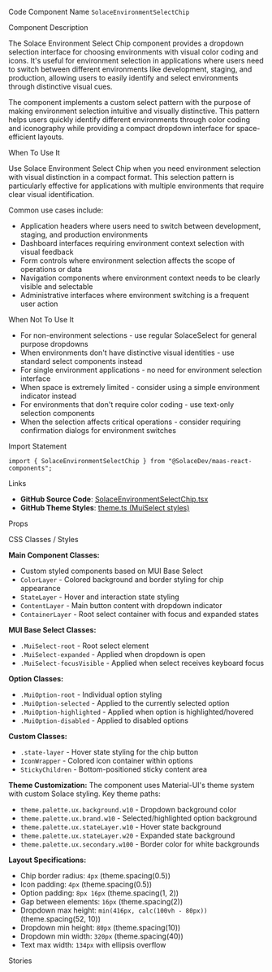 
<Meta of={SolaceEnvironmentSelectChipStories} />

<Title>Solace Environment Select Chip</Title>

<Description of={SolaceEnvironmentSelectChipStories} />

<Subtitle>Code Component Name</Subtitle>
`SolaceEnvironmentSelectChip`

<Subtitle>Component Description</Subtitle>

The Solace Environment Select Chip component provides a dropdown selection interface for choosing environments with visual color coding and icons. It's useful for environment selection in applications where users need to switch between different environments like development, staging, and production, allowing users to easily identify and select environments through distinctive visual cues.

The component implements a custom select pattern with the purpose of making environment selection intuitive and visually distinctive. This pattern helps users quickly identify different environments through color coding and iconography while providing a compact dropdown interface for space-efficient layouts.

<Subtitle>When To Use It</Subtitle>

Use Solace Environment Select Chip when you need environment selection with visual distinction in a compact format. This selection pattern is particularly effective for applications with multiple environments that require clear visual identification.

Common use cases include:

- Application headers where users need to switch between development, staging, and production environments
- Dashboard interfaces requiring environment context selection with visual feedback
- Form controls where environment selection affects the scope of operations or data
- Navigation components where environment context needs to be clearly visible and selectable
- Administrative interfaces where environment switching is a frequent user action

<Subtitle>When Not To Use It</Subtitle>

- For non-environment selections - use regular SolaceSelect for general purpose dropdowns
- When environments don't have distinctive visual identities - use standard select components instead
- For single environment applications - no need for environment selection interface
- When space is extremely limited - consider using a simple environment indicator instead
- For environments that don't require color coding - use text-only selection components
- When the selection affects critical operations - consider requiring confirmation dialogs for environment switches

<Subtitle>Import Statement</Subtitle>

```tsx
import { SolaceEnvironmentSelectChip } from "@SolaceDev/maas-react-components";
```

<Subtitle>Links</Subtitle>

- **GitHub Source Code**: [SolaceEnvironmentSelectChip.tsx](https://github.com/SolaceDev/maas-react-components/blob/main/src/components/SolaceEnvironmentSelectChip.tsx)
- **GitHub Theme Styles**: <a href="https://github.com/SolaceDev/maas-react-components/blob/main/src/resources/theme.ts#:~:text=MuiSelect" target="_blank">theme.ts (MuiSelect styles)</a>

<Subtitle>Props</Subtitle>

<ArgTypes of={SolaceEnvironmentSelectChipStories} />

<Subtitle>CSS Classes / Styles</Subtitle>

**Main Component Classes:**

- Custom styled components based on MUI Base Select
- `ColorLayer` - Colored background and border styling for chip appearance
- `StateLayer` - Hover and interaction state styling
- `ContentLayer` - Main button content with dropdown indicator
- `ContainerLayer` - Root select container with focus and expanded states

**MUI Base Select Classes:**

- `.MuiSelect-root` - Root select element
- `.MuiSelect-expanded` - Applied when dropdown is open
- `.MuiSelect-focusVisible` - Applied when select receives keyboard focus

**Option Classes:**

- `.MuiOption-root` - Individual option styling
- `.MuiOption-selected` - Applied to the currently selected option
- `.MuiOption-highlighted` - Applied when option is highlighted/hovered
- `.MuiOption-disabled` - Applied to disabled options

**Custom Classes:**

- `.state-layer` - Hover state styling for the chip button
- `IconWrapper` - Colored icon container within options
- `StickyChildren` - Bottom-positioned sticky content area

**Theme Customization:**
The component uses Material-UI's theme system with custom Solace styling. Key theme paths:

- `theme.palette.ux.background.w10` - Dropdown background color
- `theme.palette.ux.brand.w10` - Selected/highlighted option background
- `theme.palette.ux.stateLayer.w10` - Hover state background
- `theme.palette.ux.stateLayer.w20` - Expanded state background
- `theme.palette.ux.secondary.w100` - Border color for white backgrounds

**Layout Specifications:**

- Chip border radius: `4px` (theme.spacing(0.5))
- Icon padding: `4px` (theme.spacing(0.5))
- Option padding: `8px 16px` (theme.spacing(1, 2))
- Gap between elements: `16px` (theme.spacing(2))
- Dropdown max height: `min(416px, calc(100vh - 80px))` (theme.spacing(52, 10))
- Dropdown min height: `80px` (theme.spacing(10))
- Dropdown min width: `320px` (theme.spacing(40))
- Text max width: `134px` with ellipsis overflow

<Subtitle>Stories</Subtitle>

<CustomStories />
